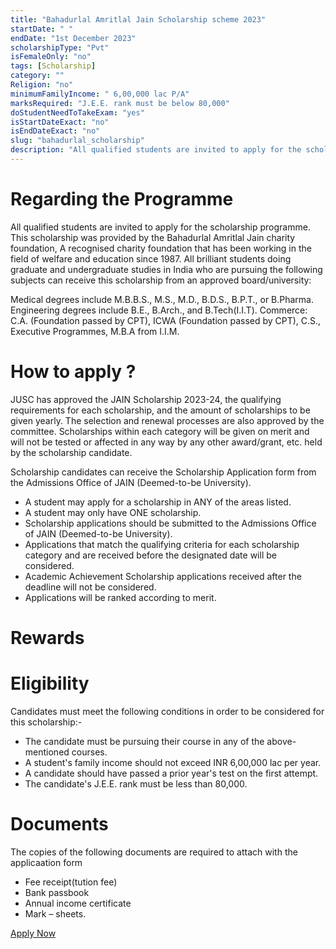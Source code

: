 ```yaml
---
title: "Bahadurlal Amritlal Jain Scholarship scheme 2023"
startDate: " "
endDate: "1st December 2023"
scholarshipType: "Pvt"
isFemaleOnly: "no"
tags: [Scholarship]
category: ""
Religion: "no"
minimumFamilyIncome: " 6,00,000 lac P/A"
marksRequired: "J.E.E. rank must be below 80,000"
doStudentNeedToTakeExam: "yes"
isStartDateExact: "no"
isEndDateExact: "no"
slug: "bahadurlal_scholarship"
description: "All qualified students are invited to apply for the scholarship programme. This scholarship was provided by the Bahadurlal Amritlal Jain charity foundation."
---
```


# Regarding the Programme

All qualified students are invited to apply for the scholarship programme.
This scholarship was provided by the Bahadurlal Amritlal Jain charity foundation,
A recognised charity foundation that has been working in the field of welfare and education since 1987.
All brilliant students doing graduate and undergraduate studies in India who are pursuing the following subjects can receive this scholarship from an approved board/university:

Medical degrees include M.B.B.S., M.S., M.D., B.D.S., B.P.T., or B.Pharma.
Engineering degrees include B.E., B.Arch., and B.Tech(I.I.T).
Commerce: C.A. (Foundation passed by CPT), ICWA (Foundation passed by CPT), C.S., Executive Programmes, M.B.A from I.I.M.

# How to apply ?

JUSC has approved the JAIN Scholarship 2023-24, the qualifying requirements for each scholarship,
and the amount of scholarships to be given yearly. The selection and renewal processes are also approved by the committee.
Scholarships within each category will be given on merit and will not be tested or affected in any way by any other award/grant, etc.
held by the scholarship candidate.

Scholarship candidates can receive the Scholarship Application form from the Admissions Office of JAIN (Deemed-to-be University).

- A student may apply for a scholarship in ANY of the areas listed.
- A student may only have ONE scholarship.
- Scholarship applications should be submitted to the Admissions Office of JAIN (Deemed-to-be University).
- Applications that match the qualifying criteria for each scholarship category and are received before the designated date will be considered.
- Academic Achievement Scholarship applications received after the deadline will not be considered.
- Applications will be ranked according to merit.

# Rewards

# Eligibility

Candidates must meet the following conditions in order to be considered for this scholarship:-

- The candidate must be pursuing their course in any of the above-mentioned courses.
- A student's family income should not exceed INR 6,00,000 lac per year.
- A candidate should have passed a prior year's test on the first attempt.
- The candidate's J.E.E. rank must be less than 80,000.

# Documents

The copies of the following documents are required to attach with the applicaation form

- Fee receipt(tution fee)
- Bank passbook
- Annual income certificate
- Mark – sheets.

[Apply Now]()

